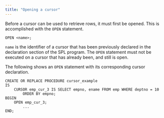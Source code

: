 ```yaml
---
title: "Opening a cursor"
---
```


<div id="opening_a_cursor" class="registered_link"></div>

Before a cursor can be used to retrieve rows, it must first be opened. This is accomplished with the `OPEN` statement.

```text
OPEN <name>;
```

`name` is the identifier of a cursor that has been previously declared in the declaration section of the SPL program. The `OPEN` statement must not be executed on a cursor that has already been, and still is open.

The following shows an `OPEN` statement with its corresponding cursor declaration.

```text
CREATE OR REPLACE PROCEDURE cursor_example
IS
    CURSOR emp_cur_3 IS SELECT empno, ename FROM emp WHERE deptno = 10
        ORDER BY empno;
BEGIN
    OPEN emp_cur_3;
        ...
END;
```
